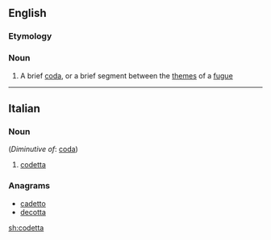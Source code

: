 ==English==

===Etymology===
{{etyl|it|en}}

===Noun===
{{en-noun}}

# {{context|music|lang=en}} A brief [[coda]], or a brief segment between the [[theme]]s of a [[fugue]]

----

==Italian==

===Noun===
{{it-noun|f}} (''Diminutive of'': [[coda]])

# {{context|music|lang=it}} [[#English|codetta]]
<!-- lots of other technical uses of this word -->

===Anagrams===
* [[cadetto#Italian|cadetto]]
* [[decotta#Italian|decotta]]

[[sh:codetta]]